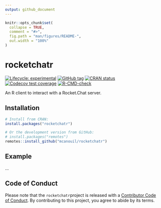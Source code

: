```yaml
---
output: github_document
---
```


<!-- README.md is generated from README.Rmd. Please edit that file -->

```r
knitr::opts_chunk$set(
  collapse = TRUE,
  comment = "#>",
  fig.path = "man/figures/README-",
  out.width = "100%"
)
```

# rocketchatr

<!-- badges: start -->
[![Lifecycle: experimental](https://img.shields.io/badge/lifecycle-experimental-orange.svg)](https://lifecycle.r-lib.org/articles/stages.html#experimental)
[![GitHub tag](https://img.shields.io/github/tag/mcanouil/rocketchatr.svg?label=latest tag&include_prereleases)](https://github.com/mcanouil/rocketchatr)
[![CRAN status](https://www.r-pkg.org/badges/version/rocketchatr)](https://CRAN.R-project.org/package=rocketchatr)
[![Codecov test coverage](https://codecov.io/gh/mcanouil/rocketchatr/branch/main/graph/badge.svg)](https://codecov.io/gh/mcanouil/rocketchatr?branch=main)
[![R-CMD-check](https://github.com/mcanouil/rocketchatr/workflows/R-CMD-check/badge.svg)](https://github.com/mcanouil/rocketchatr/actions)
<!-- badges: end -->

An R client to interact with a Rocket.Chat server.

## Installation

```r
# Install from CRAN:
install.packages("rocketchatr")

# Or the development version from GitHub:
# install.packages("remotes")
remotes::install_github("mcanouil/rocketchatr")
```

## Example

...

## Code of Conduct

Please note that the `rocketchatr`project is released with a [Contributor Code of Conduct](https://contributor-covenant.org/version/2/0/CODE_OF_CONDUCT.html). By contributing to this project, you agree to abide by its terms.
